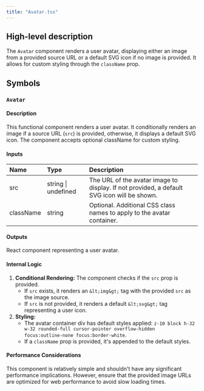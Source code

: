 ```yaml
---
title: "Avatar.tsx"
---
```


## High-level description
The `Avatar` component renders a user avatar, displaying either an image from a provided source URL or a default SVG icon if no image is provided. It allows for custom styling through the `className` prop.

## Symbols

### `Avatar`
#### Description
This functional component renders a user avatar. It conditionally renders an image if a source URL (`src`) is provided, otherwise, it displays a default SVG icon. The component accepts optional className for custom styling.

#### Inputs
| Name | Type | Description |
|:-----|:-----|:------------|
| src | string \| undefined | The URL of the avatar image to display. If not provided, a default SVG icon will be shown. |
| className | string | Optional. Additional CSS class names to apply to the avatar container. |

#### Outputs
React component representing a user avatar.

#### Internal Logic
1. **Conditional Rendering:** The component checks if the `src` prop is provided.
   - If `src` exists, it renders an `&lt;img&gt;` tag with the provided `src` as the image source.
   - If `src` is not provided, it renders a default `&lt;svg&gt;` tag representing a user icon.
2. **Styling:**
   - The avatar container div has default styles applied: `z-10 block h-32 w-32 rounded-full cursor-pointer overflow-hidden  focus:outline-none focus:border-white`.
   - If a `className` prop is provided, it's appended to the default styles.

#### Performance Considerations
This component is relatively simple and shouldn't have any significant performance implications. However, ensure that the provided image URLs are optimized for web performance to avoid slow loading times.
